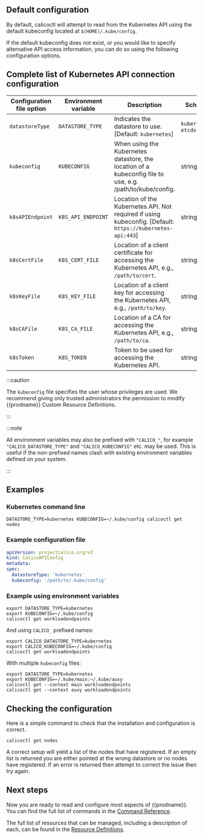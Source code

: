 ## Default configuration

By default, calicoctl will attempt to read from the Kubernetes API using the default kubeconfig located at `$(HOME)/.kube/config`.

If the default kubeconfig does not exist, or you would like to specify alternative API access information, you can do so using the following configuration options.

## Complete list of Kubernetes API connection configuration

| Configuration file option | Environment variable | Description                                                                                               | Schema                 |
| ------------------------- | -------------------- | --------------------------------------------------------------------------------------------------------- | ---------------------- |
| `datastoreType`           | `DATASTORE_TYPE`     | Indicates the datastore to use. [Default: `kubernetes`]                                                   | `kubernetes`, `etcdv3` |
| `kubeconfig`              | `KUBECONFIG`         | When using the Kubernetes datastore, the location of a kubeconfig file to use, e.g. /path/to/kube/config. | string                 |
| `k8sAPIEndpoint`          | `K8S_API_ENDPOINT`   | Location of the Kubernetes API. Not required if using kubeconfig. [Default: `https://kubernetes-api:443`] | string                 |
| `k8sCertFile`             | `K8S_CERT_FILE`      | Location of a client certificate for accessing the Kubernetes API, e.g., `/path/to/cert`.                 | string                 |
| `k8sKeyFile`              | `K8S_KEY_FILE`       | Location of a client key for accessing the Kubernetes API, e.g., `/path/to/key`.                          | string                 |
| `k8sCAFile`               | `K8S_CA_FILE`        | Location of a CA for accessing the Kubernetes API, e.g., `/path/to/ca`.                                   | string                 |
| `k8sToken`                | `K8S_TOKEN`          | Token to be used for accessing the Kubernetes API.                                                        | string                 |

:::caution

The `kubeconfig` file specifies the user whose privileges are used. We recommend
giving only trusted administrators the permission to modify {{prodname}}
Custom Resource Definitions.

:::

:::note

All environment variables may also be prefixed with `"CALICO_"`, for
example `"CALICO_DATASTORE_TYPE"` and `"CALICO_KUBECONFIG"` etc. may be used.
This is useful if the non-prefixed names clash with existing environment
variables defined on your system.

:::

## Examples

### Kubernetes command line

```bash-plain-text
DATASTORE_TYPE=kubernetes KUBECONFIG=~/.kube/config calicoctl get nodes
```

### Example configuration file

```yaml
apiVersion: projectcalico.org/v3
kind: CalicoAPIConfig
metadata:
spec:
  datastoreType: 'kubernetes'
  kubeconfig: '/path/to/.kube/config'
```

### Example using environment variables

```bash-plain-text
export DATASTORE_TYPE=kubernetes
export KUBECONFIG=~/.kube/config
calicoctl get workloadendpoints
```

And using `CALICO_` prefixed names:

```bash-plain-text
export CALICO_DATASTORE_TYPE=kubernetes
export CALICO_KUBECONFIG=~/.kube/config
calicoctl get workloadendpoints
```

With multiple `kubeconfig` files:

```bash-plain-text
export DATASTORE_TYPE=kubernetes
export KUBECONFIG=~/.kube/main:~/.kube/auxy
calicoctl get --context main workloadendpoints
calicoctl get --context auxy workloadendpoints
```

## Checking the configuration

Here is a simple command to check that the installation and configuration is
correct.

```bash-plain-text
calicoctl get nodes
```

A correct setup will yield a list of the nodes that have registered. If an
empty list is returned you are either pointed at the wrong datastore or no
nodes have registered. If an error is returned then attempt to correct the
issue then try again.

## Next steps

Now you are ready to read and configure most aspects of {{prodname}}. You can
find the full list of commands in the
[Command Reference](/reference/calicoctl/overview).

The full list of resources that can be managed, including a description of each,
can be found in the
[Resource Definitions](../../reference/resources/overview.mdx).
